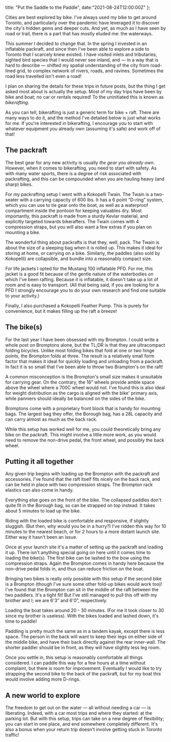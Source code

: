 
  title: "Put the Saddle to the Paddle", 
  date:"2021-08-24T12:00:00Z"
};

Cities are best explored by bike. I've always used my bike to get around
Toronto, and particularly over the pandemic have leveraged it to discover the
city's hidden gems and deeper cuts. And yet, as much as I have seen by road or
trail, there is a part that has mostly eluded me: the waterways.

This summer I decided to change that. In the spring I invested in an inflatable
packraft, and since then I've been able to explore a side to Toronto that I
scarcely knew existed. I have visited inlets and tributaries, sighted bird
species that I would never see inland, and — in a way that is hard to describe —
shifted my spatial understanding of the city from road-lined grid, to complex
network of rivers, roads, and ravines. Sometimes the road less travelled isn't
even a road!

<BlogImage src={IslandsImg} wide alt="Toronto islands bikerafting"
caption="Perhaps best part of rafting is getting to the Toronto islands without
the dang ferry!" />

I plan on sharing the details for these trips in future posts, but the thing I
get asked most about is actually the setup. Most of my day trips have been by
bike and boat; no car or rentals required! To the uninitiated this is known as
*bikerafting*.

As you can tell, bikerafting is just a generic term for bike + raft. There are
many ways to do it, and the method I've detailed below is just what works for
me. If you're interested in bikerafting, I encourage you to start with whatever
equipment you already own (assuming it's safe) and work off of that!

## The packraft

The best gear for any new activity is usually *the gear you already own*.
However, when it comes to bikerafting, you need to start with safety. As with
many water sports, there is a degree of risk associated with packrafting, and
this can be compounded when you are hauling heavy (and sharp) bikes.

For my packrafting setup I went with a Kokopelli Twain. The Twain is a
two-seater with a carrying capacity of 600 lbs. It has a 6 point “D-ring”
system, which you can use to tie gear onto the boat, as well as a waterproof
compartment inside the pontoon for keeping valuables dry. Most importantly, this
packraft is made from a sturdy Kevlar material, and explicitly targeted towards
bikerafters. The Twain comes with 4 compression straps, but you will also want a
few extras if you plan on mounting a bike.

<BlogImage src={KokopelliImg} alt="Kokopelli Twain" caption="The Kokopelli when
it was brand new, inflated in my parents' living room." />

The wonderful thing about packrafts is that they, well, pack. The Twain is about
the size of a sleeping bag when it is rolled up. This makes it ideal for storing
at home, or carrying on a bike. Similarly, the paddles (also sold by Kokopelli)
are collapsible, and bundle into a reasonably compact size.

For life jackets I opted for the Mustang 100 inflatable PFD. For me, this jacket
is a good fit because of the gentle nature of the waterbodies on which I've been
rafting. Because it is inflatable, it doesn't take up a lot of room and is easy
to transport. (All that being said, if you are looking for a PFD I strongly
encourage you to do your own research and find one suitable to your activity.)

Finally, I also purchased a Kokopelli Feather Pump. This is purely for
convenience, but it makes filling up the raft a breeze!

## The bike(s)

For the last year I have been obsessed with my Brompton. I could write a whole
post on Bromptons alone, but the TL;DR is that they are ultracompact folding
bicycles. Unlike most folding bikes that fold at one or two hinge points, the
Brompton folds at three. The result is a relatively small form factor that makes
it ideal for quickly loading and unloading from a packraft. In fact it is so
small that I've been able to throw two Brampton's on the raft!

A common misconception is the Brompton's small size makes it unsuitable for
carrying gear. On the contrary, the 16” wheels provide amble space above the
wheel where a 700C wheel would not. I've found this is also ideal for weight
distribution as the cargo is aligned with the bike' primary axis, while panniers
should ideally be balanced on the sides of the bike.

<BlogImage src={BromptonImg} alt="Brompton" caption="The &quot;Brommy&quot;
before I punished it through a Canadian winter." />

Bromptons come with a proprietary front block that is handy for mounting bags.
The largest bag they offer, the Borough bag, has a 28L capacity and can carry
almost as much as the back rack.

While this setup has worked well for me, you could theoretically bring any bike
on the packraft. This might involve a little more work, as you would need to
remove the non-drive pedal, the front wheel, and possibly the back wheel.

## Putting it all together

Any given trip begins with loading up the Brompton with the packraft and
accessories. I've found that the raft itself fits nicely on the back rack, and
can be held in place with two compression straps. The Brompton rack elastics can
also come in handy.

Everything else goes on the front of the bike. The collapsed paddles don't quite
fit in the Borough bag, so can be strapped on top instead. It takes about 5
minutes to load up the bike.

Riding with the loaded bike is comfortable and responsive, if slightly sluggish.
(But then, why would you be in a hurry?) I've ridden this way for 10 minutes to
the nearest beach, or for 2 hours to a more distant launch site. Either way it
hasn't been an issue.

<BlogImage src={LoadedImg} alt="Loaded Brompton" caption="The Brompton with the
packraft and gear." />

Once at your launch site it's a matter of setting up the packraft and loading it
up. There isn't anything special going on here until it comes time to loading
the bike(s). The first bike can be lashed to the bow using the compression
straps. Again the Brompton comes in handy here because the non-drive pedal folds
in, and thus can reduce friction on the boat.

Bringing two bikes is really only possible with this setup if the second bike is
a Brompton (though I've sure some other fold-up bikes would work too)! I've
found that the Brompton can sit in the middle of the raft between the two
paddlers. It's a tight fit! But I've still managed to pull this off with my
brother and I; we are 6'3” and 6'0”, respectively.

Loading the boat takes around 20 - 30 minutes. (For me it took closer to 30
since my brother is useless). With the bikes loaded and lashed down, it's time
to paddle!

<BlogImage src={HumberImg} alt="Kokopelli Brompton packraft" caption="Kokopelli
loaded with two Bromptons. Dingus for scale." />

Paddling is pretty much the same as in a tandem kayak, except there is less
space. The person in the back will want to keep their legs on either side of the
middle bike, and have their back directly against the rear inner-wall. The
shorter paddler should be in front, as they will have slightly less leg room.

Once you settle in, this setup is reasonably comfortable all things considered.
I can paddle this way for a few hours at a time without complaint, but there is
room for improvement. Eventually I would like to try strapping the second bike
to the back of the packraft, but for my boat this would involve adding more
D-rings.

## A new world to explore

The freedom to get out on the water — all without needing a car — is liberating.
Indeed, with a car most trips end where they started: at the parking lot. But
with this setup, trips can take on a new degree of flexibility; you can start in
one place, and end somewhere completely different. It's also a bonus when your
return trip doesn't involve getting stuck in Toronto traffic!
